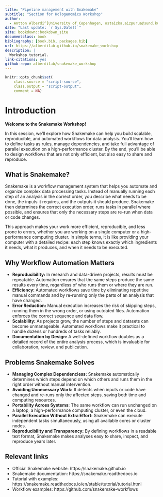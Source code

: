 ```yaml
---
title: "Pipeline management with Snakemake"
subtitle: "Section for Hologenomics Workshop"
author:
  - Antton Alberdi^[University of Copenhagen, ostaizka.aizpurua@sund.ku.dk]
date: "Last update: `r Sys.Date()`"
site: bookdown::bookdown_site
documentclass: book
bibliography: [book.bib, packages.bib]
url: https://alberdilab.github.io/snakemake_workshop
description: |
  Workshop tutorial.
link-citations: yes
github-repo: alberdilab/snakemake_workshop
---
```


```r
knitr::opts_chunk$set(
    class.source = "script-source",
    class.output = "script-output",
    comment = NA)
```

# Introduction

**Welcome to the Snakemake Workshop!**

In this session, we’ll explore how Snakemake can help you build scalable, reproducible, and automated workflows for data analysis. You’ll learn how to define tasks as rules, manage dependencies, and take full advantage of parallel execution on a high-performance cluster. By the end, you’ll be able to design workflows that are not only efficient, but also easy to share and reproduce.

## What is Snakemake?

Snakemake is a workflow management system that helps you automate and organize complex data processing tasks. Instead of manually running each step of an analysis in the correct order, you describe what needs to be done, the inputs it requires, and the outputs it should produce. Snakemake then determines the correct execution order, runs tasks in parallel where possible, and ensures that only the necessary steps are re-run when data or code changes.

This approach makes your work more efficient, reproducible, and less prone to errors, whether you are working on a single computer or a high-performance computing cluster. In simple terms, it is like providing your computer with a detailed recipe: each step knows exactly which ingredients it needs, what it produces, and when it needs to be executed.

## Why Workflow Automation Matters

- **Reproducibility:** In research and data-driven projects, results must be repeatable. Automation ensures that the same steps produce the same results every time, regardless of who runs them or where they are run.
- **Efficiency:** Automated workflows save time by eliminating repetitive manual commands and by re-running only the parts of an analysis that have changed.
- **Error Reduction:** Manual execution increases the risk of skipping steps, running them in the wrong order, or using outdated files. Automation enforces the correct sequence and data flow.
- **Scalability:** As projects grow, the number of steps and datasets can become unmanageable. Automated workflows make it practical to handle dozens or hundreds of tasks reliably.
- **Documentation by Design:** A well-defined workflow doubles as a detailed record of the entire analysis process, which is invaluable for collaboration, review, and publication.

## Problems Snakemake Solves

- **Managing Complex Dependenciess:** Snakemake automatically determines which steps depend on which others and runs them in the right order without manual intervention.
- **Avoiding Unnecessary Work:** It detects when inputs or code have changed and re-runs only the affected steps, saving both time and computing resources.
- **Portability Across Systems:** The same workflow can run unchanged on a laptop, a high-performance computing cluster, or even the cloud.
- **Parallel Execution Without Extra Effort:** Snakemake can execute independent tasks simultaneously, using all available cores or cluster nodes.
- **Reproducibility and Transparency:** By defining workflows in a readable text format, Snakemake makes analyses easy to share, inspect, and reproduce years later.

## Relevant links

- Official Snakemake website: https://snakemake.github.io
- Snakemake documentation: https://snakemake.readthedocs.io
- Tutorial with examples: https://snakemake.readthedocs.io/en/stable/tutorial/tutorial.html
- Workflow examples: https://github.com/snakemake-workflows